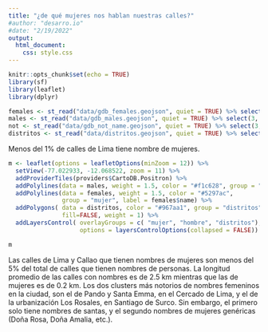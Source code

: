 ```yaml
---
title: "¿de qué mujeres nos hablan nuestras calles?"
#author: "desarro.io"
#date: "2/19/2022"
output: 
  html_document: 
    css: style.css
---
```


```r
knitr::opts_chunk$set(echo = TRUE)
library(sf)
library(leaflet)
library(dplyr)
```


```r
females <- st_read("data/gdb_females.geojson", quiet = TRUE) %>% select(3, 4, 21, 22)
males <- st_read("data/gdb_males.geojson", quiet = TRUE) %>% select(3, 4, 21, 22)
not <- st_read("data/gdb_not_name.geojson", quiet = TRUE) %>% select(3, 4, 21, 22)
distritos <- st_read("data/distritos.geojson", quiet = TRUE) %>% select( 1:6) %>% filter(IDDPTO == "07" | IDPROV == "1501")
```

::: {.bajada}
Menos del 1% de calles de Lima tiene nombre de mujeres.
:::

```r
m <- leaflet(options = leafletOptions(minZoom = 12)) %>% 
  setView(-77.022933, -12.068522, zoom = 11) %>%
  addProviderTiles(providers$CartoDB.Positron) %>% 
  addPolylines(data = males, weight = 1.5, color = "#f1c628", group = "hombre") %>%
  addPolylines(data = females, weight = 1.5, color = "#5297ac",
               group = "mujer", label = females$name) %>%
  addPolygons( data = distritos, color = "#967aa1", group = "distritos",
               fill=FALSE, weight = 1) %>%
  addLayersControl( overlayGroups = c( "mujer", "hombre", "distritos"),
                    options = layersControlOptions(collapsed = FALSE))
```

```r
m
```

Las calles de Lima y Callao que tienen nombres de mujeres son menos del 5% del total de calles que tienen nombres de personas. 
La longitud promedio de las calles con nombres es de 2.5 km  mientras que las de mujeres es de 0.2 km. 
Los dos clusters más notorios de nombres femeninos en la ciudad, son el de Pando y Santa Emma, en el Cercado de Lima, y el de la urbanización Los Rosales, en Santiago de Surco. Sin embargo, el primero solo tiene nombres de santas, y el segundo nombres de mujeres genéricas (Doña Rosa, Doña Amalia, etc.).
